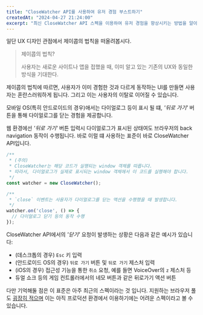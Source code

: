 ```yaml
---
title: "CloseWatcher API를 사용하여 유저 경험 부스트하기"
createdAt: "2024-04-27 21:24:00"
excerpt: "최신 CloseWatcher API 스펙을 이용하여 유저 경험을 향상시키는 방법을 알아봅니다."
---
```


일단 UX 디자인 관점에서 제이콥의 법칙을 떠올려봅시다.

> 제이콥의 법칙?
>
> 사용자는 새로운 사이트나 앱을 접했을 때, 이미 알고 있는 기존의 UX와 동일한 방식을 기대한다.

제이콥의 법칙에 따르면, 사용자가 이미 경험한 것과 다르게 동작하는 UI를 만들면 사용자는 혼란스러워하게 됩니다. 그리고 이는 사용자의 이탈로 이어질 수 있습니다.

모바일 OS(특히 안드로이드의 경우)애서는 다이얼로그 등이 표시 될 떄, _'뒤로 가기'_ 버튼을 통해 다이얼로그를 닫는 경험을 제공합니다.

웹 환경에선 _'뒤로 가기'_ 버튼 입력시 다이얼로그가 표시된 상태여도 브라우저의 back navigation 동작이 수행됩니다. 바로 이럴 떄 사용하는 표준이 바로 CloseWatcher API입니다.

```js
/**
 * (주의)
 * CloseWatcher는 해당 코드가 실행되는 window 객체를 따릅니다.
 * 따라서, 다이얼로그가 실제로 표시되는 window 객체에서 이 코드를 실행해야 합니다.
 */
const watcher = new CloseWatcher();

/**
 * `close` 이벤트는 사용자가 다이얼로그를 닫는 액션을 수행했을 때 발생합니다.
 */
watcher.on('close', () => {
  // 다이얼로그 닫기 등의 동작 수행
});
```

CloseWatcher API에서의 _'닫기'_ 요청이 발생하는 상황은 다음과 같은 예시가 있습니다:

- (데스크톱의 경우) `Esc` 키 입력
- (안드로이드 OS의 경우) `뒤로 가기` 버튼 및 `뒤로 가기` 제스처 입력
- (iOS의 경우) 접근성 기능을 통한 `취소` 요청, 예를 들면 VoiceOver의 `z` 제스처 등
- 듀얼 쇼크 등의 게임 컨트롤러에서의 네모 버튼과 같은 뒤로가기 액션 버튼

다만 기억해둘 점은 이 표준은 아주 최근의 스펙이라는 것 입니다. 지원하는 브라우저 풀도 [굉장히 적으며](https://caniuse.com/?search=CloseWatcher) 이는 아직
프로덕션 환경에서 이용하기에는 어려운 스펙이라고 볼 수 있습니다.